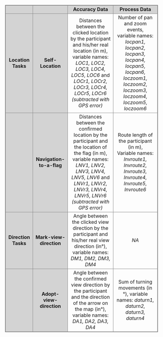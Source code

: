<!-- Tab. 5: Task Performance Data -->

<table style="width: 100%; border-collapse: collapse; border: 1px solid grey; text-align: center;">
  <colgroup>
    <col span="2" style="background-color:lightgrey; border: 1px solid grey;">
    <col span="2" style=" border: 1px solid grey;">
  </colgroup>
  <tr style="background-color:lightgrey; border: 1px solid grey;">
    <td></td>
    <td></td>
    <td>**Accuracy Data**</td>
    <td>**Process Data**</td>
  </tr>
  <tr style="border: 1px solid grey;">
    <td>**Location Tasks**</td>
    <td>**Self-Location**</td>
    <td>Distances between the clicked location by the participant and his/her real location (in m),<br>
    variable names: _LOC1, LOC2, LOC3, LOC4, LOC5, LOC6_ and _LOCr1, LOCr2, LOCr3, LOCr4, LOCr5, LOCr6 (subtracted with GPS error)_</td>
    <td>Number of pan and zoom events,<br>
    variable names: _locpan1, locpan2, locpan3, locpan4, locpan5, locpan6, loczoom1, loczoom2, loczoom3, loczoom4, loczoom5, loczoom6_</td>
  </tr>
  <tr style="border: 1px solid grey;">
    <td></td>
    <td>**Navigation-to-a-flag**</td>
    <td>Distances between the confirmed location by the participant and the location of the flag (in m),<br>
    variable names: _LNV1, LNV2, LNV3, LNV4, LNV5, LNV6_ and _LNVr1, LNVr2, LNVr3, LNVr4, LNVr5, LNVr6 (subtracted with GPS error)_</td>
    <td>Route length of the participant (in m),<br>
    Variable names: _lnvroute1, lnvroute2, lnvroute3, lnvroute4, lnvroute5, lnvroute6_</td>
  </tr>
  <tr style="border: 1px solid grey;">
    <td>**Direction Tasks**</td>
    <td>**Mark-view-direction**</td>
    <td>Angle between the clicked view direction by the participant and his/her real view direction (in°), variable names: _DM1, DM2, DM3, DM4_</td>
    <td>_NA_</td>
  </tr>
  <tr style="border: 1px solid grey;">
    <td></td>
    <td>**Adopt-view-direction**</td>
    <td>Angle between the confirmed view direction by the participant and the direction of the arrow on the map (in°), variable names: _DA1, DA2, DA3, DA4_</td>
    <td>Sum of turning movements (in °),
    variable names: _daturn1, daturn2, daturn3, daturn4_</td>
  </tr>
</table>